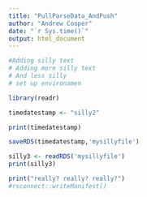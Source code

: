 ```yaml
---
title: "PullParseData_AndPush"
author: "Andrew Cooper"
date: "`r Sys.time()`"
output: html_document
---
```



```r

#Adding silly text
# Adding more silly text
# And less silly
# set up environamen

library(readr)

timedatestamp <- "silly2"

print(timedatestamp)

saveRDS(timedatestamp,'mysillyfile')

silly3 <- readRDS('mysillyfile')
print(silly3)

print("really? really? really?")
#rsconnect::writeManifest()


```
